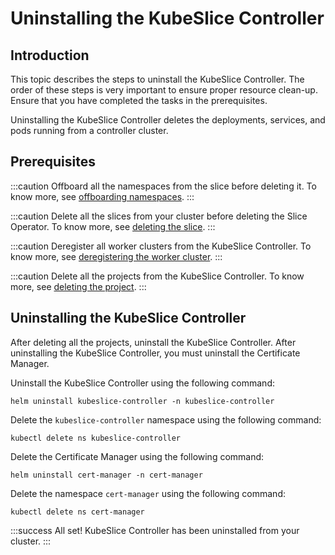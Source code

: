 # Uninstalling the KubeSlice Controller

## Introduction
This topic describes the steps to uninstall the KubeSlice Controller.
The order of these steps is very important to ensure proper resource
clean-up. Ensure that you have completed the tasks in the
prerequisites.

Uninstalling the KubeSlice Controller deletes the deployments, services, and pods running 
from a controller cluster.

## Prerequisites

:::caution
Offboard all the namespaces from the slice before deleting it. To know
more, see [offboarding namespaces](/versioned_docs/version-0.4.0/getting-started-with-cloud-clusters/uninstalling-kubeslice/offboarding-namespaces.mdx).
:::

:::caution
Delete all the slices from your cluster before deleting the Slice
Operator. To know more, see [deleting the slice](/versioned_docs/version-0.4.0/getting-started-with-cloud-clusters/uninstalling-kubeslice/deleting-the-slice.mdx).
:::

:::caution
Deregister all worker clusters from the KubeSlice Controller. To know
more, see [deregistering the worker cluster](/versioned_docs/version-0.4.0/getting-started-with-cloud-clusters/uninstalling-kubeslice/deregistering-the-worker-cluster.mdx).
:::

:::caution
Delete all the projects from the KubeSlice Controller. To know more, see 
[deleting the project](/versioned_docs/version-0.4.0/getting-started-with-cloud-clusters/uninstalling-kubeslice/deleting-the-project.mdx).
:::

## Uninstalling the KubeSlice Controller
After deleting all the projects, uninstall the KubeSlice Controller. 
After uninstalling the KubeSlice Controller, you must uninstall the Certificate Manager.

Uninstall the KubeSlice Controller using the following command:

``` 
helm uninstall kubeslice-controller -n kubeslice-controller
```

Delete the `kubeslice-controller` namespace using the following command:

```
kubectl delete ns kubeslice-controller
```

Delete the Certificate Manager using the following command:

``` 
helm uninstall cert-manager -n cert-manager
```

Delete the namespace `cert-manager` using the following command:

```
kubectl delete ns cert-manager
```

:::success
All set! KubeSlice Controller has been uninstalled from your cluster.
:::
